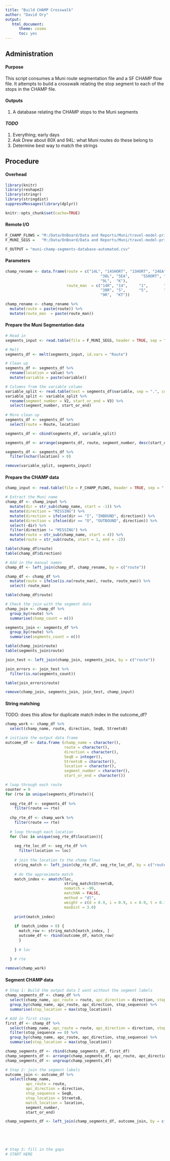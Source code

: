 ```yaml
---
title: "Build CHAMP Crosswalk"
author: "David Ory"
output: 
   html_document:
      theme: cosmo
      toc: yes
---
```


## Administration

#### Purpose
This script consumes a Muni route segmentation file and a SF CHAMP flow file.  It attempts to build a crosswalk relating the stop segment to each of the stops in the CHAMP file.  

#### Outputs
1.  A database relating the CHAMP stops to the Muni segments

#### _TODO_
1. Everything; early days
2.  Ask Drew about 80X and 94L: what Muni routes do these belong to
3.  Determine best way to match the strings

## Procedure

#### Overhead
```r
library(knitr)
library(reshape2)
library(stringr)
library(stringdist)
suppressMessages(library(dplyr))
```

```r
knitr::opts_chunk$set(cache=TRUE)
```

#### Remote I/O
```r
F_CHAMP_FLOWS = "M:/Data/OnBoard/Data and Reports/Muni/travel-model-priors/champ-flows/Muni_OD_no_pound.csv"
F_MUNI_SEGS =   "M:/Data/OnBoard/Data and Reports/Muni/travel-model-priors/MuniLineSegmentation_2015-09-29.csv"

F_OUTPUT = "muni-champ-segments-database-automated.csv"

```

#### Parameters
```r
champ_rename <- data.frame(route = c("14L", "14SHORT", "1SHORT", "24EA", "28L", "30SHORT", "38_33RD", "38FTM",
                                          "38L", "5EA",     "5SHORT", "71",   "71L", "80X",     "8X",      "94L",
                                          "9L",  "K"),
                           route_man  = c("14R", "14",     "1",       "24",   "28R", "30",      "38",      "38",
                                          "38R", "5",      "5",       "7",    "7R",  "DUNO",    "8AX",     "DUNO",
                                          "9R",  "KT"))

champ_rename <- champ_rename %>%
  mutate(route = paste(route)) %>%
  mutate(route_man  = paste(route_man))

```


#### Prepare the Muni Segmentation data
```r
# Read in
segments_input <- read.table(file = F_MUNI_SEGS, header = TRUE, sep = ",", stringsAsFactors = FALSE)

# Melt
segments_df <- melt(segments_input, id.vars = "Route")

# Clean up
segments_df <- segments_df %>%
  rename(location = value) %>%
  mutate(variable = paste(variable))

# Columns from the variable column
variable_split <- read.table(text = segments_df$variable, sep = ".", colClasses = "character")
variable_split <- variable_split %>%
  rename(segment_number = V2, start_or_end = V3) %>%
  select(segment_number, start_or_end)
  
# More clean up
segments_df <- segments_df %>%
  select(route = Route, location)

segments_df <- cbind(segments_df, variable_split)

segments_df <- arrange(segments_df, route, segment_number, desc(start_or_end))

segments_df <- segments_df %>%
  filter(nchar(location) > 0)

remove(variable_split, segments_input)

```

#### Prepare the CHAMP data
```r
champ_input <- read.table(file = F_CHAMP_FLOWS, header = TRUE, sep = ",", stringsAsFactors = FALSE)

# Extract the Muni name
champ_df <- champ_input %>%
  mutate(dir = str_sub(champ_name, start = -1)) %>%
  mutate(direction = "MISSING") %>%
  mutate(direction = ifelse(dir == "I", "INBOUND", direction)) %>%
  mutate(direction = ifelse(dir == "O", "OUTBOUND", direction)) %>%
  select(-dir) %>%
  filter(direction != "MISSING") %>%
  mutate(route = str_sub(champ_name, start = 4)) %>%
  mutate(route = str_sub(route, start = 1, end = -2))

table(champ_df$route)
table(champ_df$direction)

# Add in the manual names
champ_df <- left_join(champ_df, champ_rename, by = c("route"))

champ_df <- champ_df %>%
  mutate(route = ifelse(is.na(route_man), route, route_man)) %>%
  select(-route_man)

table(champ_df$route)

# Check the join with the segment data
champ_join <- champ_df %>%
  group_by(route) %>%
  summarise(champ_count = n())

segments_join <- segments_df %>%
  group_by(route) %>%
  summarise(segments_count = n())

table(champ_join$route)
table(segments_join$route)

join_test <- left_join(champ_join, segments_join, by = c("route"))

join_errors <- join_test %>%
  filter(is.na(segments_count))

table(join_errors$route)

remove(champ_join, segments_join, join_test, champ_input)

```

#### String matching
TODO: does this allow for duplicate match index in the outcome_df?
```r
champ_work <- champ_df %>%
  select(champ_name, route, direction, SeqB, StreetsB)

# initiaze the output data frame
outcome_df <- data.frame (champ_name = character(),
                          route = character(),
                          direction = character(),
                          SeqB = integer(),
                          StreetsB = character(),
                          location = character(),
                          segment_number = character(),
                          start_or_end = character())

# loop through each route
counter = 0
for (rte in unique(segments_df$route)){
  
  seg_rte_df <- segments_df %>%
    filter(route == rte)
  
  chp_rte_df <- champ_work %>%
    filter(route == rte)
  
  # loop through each location
  for (loc in unique(seg_rte_df$location)){
    
    seg_rte_loc_df <- seg_rte_df %>%
      filter(location == loc)
    
    # join the location to the champ flows
    string_match <- left_join(chp_rte_df, seg_rte_loc_df, by = c("route"))
    
    # do the approximate match
    match_index <- amatch(loc, 
                          string_match$StreetsB,
                          nomatch = -99,
                          matchNA = FALSE,
                          method = "dl",
                          weight = c(d = 0.9, i = 0.9, s = 0.9, t = 0.1), 
                          maxDist = 3.0)
    
    print(match_index)
    
    if (match_index > 0) {
      match_row <- string_match[match_index, ]
      outcome_df <- rbind(outcome_df, match_row)
      }
    
    } # loc
  
  } # rte

remove(champ_work)

```

#### Segment CHAMP data
```r
# Step 1: Build the output data I want without the segment labels
champ_segments_df <- champ_df %>%
  select(champ_name, apc_route = route, apc_direction = direction, stop_sequence = SeqB, stop_location = StreetsB) %>%
  group_by(champ_name, apc_route, apc_direction, stop_sequence) %>%
  summarise(stop_location = max(stop_location))

# Add in first stops
first_df <- champ_df %>%
  select(champ_name, apc_route = route, apc_direction = direction, stop_sequence = SeqA, stop_location = StreetsA) %>%
  filter(stop_sequence == 0) %>%
  group_by(champ_name, apc_route, apc_direction, stop_sequence) %>%
  summarise(stop_location = max(stop_location))

champ_segments_df <- rbind(champ_segments_df, first_df)
champ_segments_df <- arrange(champ_segments_df, apc_route, apc_direction, champ_name, stop_sequence, stop_location)
champ_segments_df <- ungroup(champ_segments_df)

# Step 2: join the segment labels
outcome_join <- outcome_df %>%
  select(champ_name, 
         apc_route = route, 
         apc_direction = direction, 
         stop_sequence = SeqB, 
         stop_location = StreetsB, 
         match_location = location,
         segment_number,
         start_or_end)

champ_segments_df <- left_join(champ_segments_df, outcome_join, by = c("champ_name", 
                                                                       "apc_route", 
                                                                       "apc_direction", 
                                                                       "stop_sequence", 
                                                                       "stop_location"))

# Step 3: fill in the gaps
# START HERE


  
```

